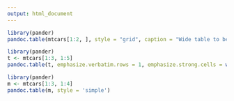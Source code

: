 ```yaml
---
output: html_document
---
```

```r
library(pander)
pandoc.table(mtcars[1:2, ], style = "grid", caption = "Wide table to be split!")

```

```r
library(pander)
t <- mtcars[1:3, 1:5]
pandoc.table(t, emphasize.verbatim.rows = 1, emphasize.strong.cells = which(t > 20, arr.ind = TRUE))
```

```r
library(pander)
m <- mtcars[1:3, 1:4]
pandoc.table(m, style = 'simple')

```